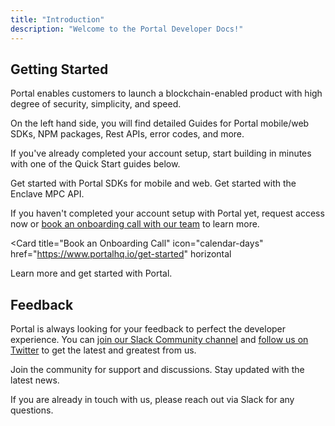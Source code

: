 ```yaml
---
title: "Introduction"
description: "Welcome to the Portal Developer Docs!"
---
```


## Getting Started

Portal enables customers to launch a blockchain-enabled product with high degree of security, simplicity, and speed.

On the left hand side, you will find detailed Guides for Portal mobile/web SDKs, NPM packages, Rest APIs, error codes, and more.

If you've already completed your account setup, start building in minutes with one of the Quick Start guides below.

<Columns cols={2}>
  <Card
    title="SDK Quick Starts"
    icon="rocket"
    href="/getting-started/sdk-quick-start"
  >
    Get started with Portal SDKs for mobile and web.
  </Card>
  <Card
    title="Enclave MPC API Quick Start"
    icon="terminal"
    href="/getting-started/api-quick-start"
  >
    Get started with the Enclave MPC API.
  </Card>
</Columns>

If you haven't completed your account setup with Portal yet, request access now or [book an onboarding call with our team](https://www.portalhq.io/get-started) to learn more.

<Card
  title="Book an Onboarding Call"
  icon="calendar-days"
  href="https://www.portalhq.io/get-started"
  horizontal
>
  Learn more and get started with Portal.
</Card>

## Feedback

Portal is always looking for your feedback to perfect the developer experience. You can [join our Slack Community channel](https://join.slack.com/t/portalcommunity/shared_invite/zt-1zlyexf43-A94Z4ugntrgLGs2j5slmeQ) and [follow us on Twitter](https://twitter.com/portal_hq) to get the latest and greatest from us.

<Columns cols={2}>
  <Card
    title="Join Slack Community"
    icon="comments"
    href="https://join.slack.com/t/portalcommunity/shared_invite/zt-1zlyexf43-A94Z4ugntrgLGs2j5slmeQ"
  >
    Join the community for support and discussions.
  </Card>
  <Card
    title="Follow on Twitter"
    icon="hashtag"
    href="https://twitter.com/portal_hq"
  >
    Stay updated with the latest news.
  </Card>
</Columns>

If you are already in touch with us, please reach out via Slack for any questions.
